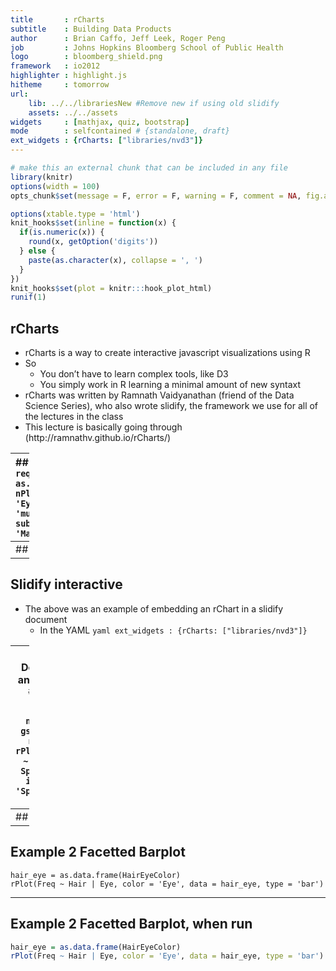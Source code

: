 ```yaml
---
title       : rCharts
subtitle    : Building Data Products
author      : Brian Caffo, Jeff Leek, Roger Peng
job         : Johns Hopkins Bloomberg School of Public Health
logo        : bloomberg_shield.png
framework   : io2012
highlighter : highlight.js  
hitheme     : tomorrow       
url:
    lib: ../../librariesNew #Remove new if using old slidify
    assets: ../../assets
widgets     : [mathjax, quiz, bootstrap]
mode        : selfcontained # {standalone, draft}
ext_widgets : {rCharts: ["libraries/nvd3"]}
---
```

```r
# make this an external chunk that can be included in any file
library(knitr)
options(width = 100)
opts_chunk$set(message = F, error = F, warning = F, comment = NA, fig.align = 'center', dpi = 100, tidy = F, cache.path = '.cache/', fig.path = 'fig/')

options(xtable.type = 'html')
knit_hooks$set(inline = function(x) {
  if(is.numeric(x)) {
    round(x, getOption('digits'))
  } else {
    paste(as.character(x), collapse = ', ')
  }
})
knit_hooks$set(plot = knitr:::hook_plot_html)
runif(1)
```

## rCharts
- rCharts is a way to create interactive javascript visualizations using R
- So
  - You don't have to learn complex tools, like D3
  - You simply work in R learning a minimal amount of new syntaxt
- rCharts was written by Ramnath Vaidyanathan (friend of the Data Science Series), who also wrote slidify, the framework we use for all of the lectures in the class
- This lecture is basically going through
  (http://ramnathv.github.io/rCharts/)

---
## Example
```
require(rCharts)
haireye = as.data.frame(HairEyeColor)
nPlot(Freq ~ Hair, group = 'Eye', type = 'multiBarChart',
  data = subset(haireye, Sex == 'Male')
)
```

---
## Holy eye candy Batman!
```r
require(rCharts)
```
```r
haireye = as.data.frame(HairEyeColor)
n1 <- nPlot(Freq ~ Hair, group = 'Eye', type = 'multiBarChart',
  data = subset(haireye, Sex == 'Male')
)
n1$print('chart1')
```

---
## Slidify interactive
- The above was an example of embedding an rChart in a slidify document
  - In the YAML 
```yaml ext_widgets : {rCharts: ["libraries/nvd3"]}```

---
## Deconstructing another example
```
## Example 1 Facetted Scatterplot
names(iris) = gsub("\\.", "", names(iris))
rPlot(SepalLength ~ SepalWidth | Species, data = iris, color = 'Species', type = 'point')
```


---
## When run
```r
## Example 1 Facetted Scatterplot
names(iris) = gsub("\\.", "", names(iris))
rPlot(SepalLength ~ SepalWidth | Species, data = iris, color = 'Species', type = 'point')
```

---
## Example 2 Facetted Barplot
```
hair_eye = as.data.frame(HairEyeColor)
rPlot(Freq ~ Hair | Eye, color = 'Eye', data = hair_eye, type = 'bar')
```

---
## Example 2 Facetted Barplot, when run
```r
hair_eye = as.data.frame(HairEyeColor)
rPlot(Freq ~ Hair | Eye, color = 'Eye', data = hair_eye, type = 'bar')
```


